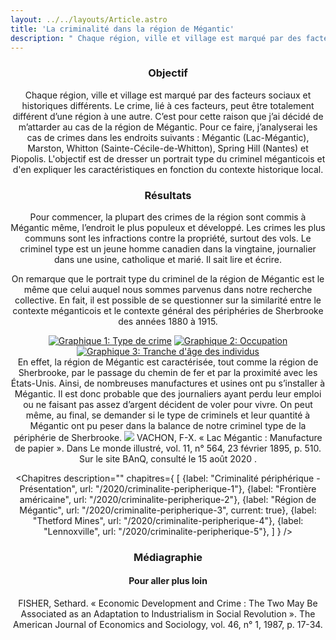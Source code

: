```yaml
---
layout: ../../layouts/Article.astro
title: 'La criminalité dans la région de Mégantic'
description: " Chaque région, ville et village est marqué par des facteurs sociaux et historiques différents. Le crime, lié à ces facteurs, peut être totalement différent d’une région à une autre. C’est pour cette raison que j’ai décidé de m’attarder au cas de la région de Mégantic."
---
```


<Header titre="La criminalité dans la région de Mégantic" image="/assets/img/06M_P186S9P033a.jpg"/>

<Text>
 <h3>Objectif</h3>
 Chaque région, ville et village est marqué par des facteurs sociaux et historiques différents. Le crime, lié à ces facteurs, peut être totalement différent d’une région à une autre. C’est pour cette raison que j’ai décidé de m’attarder au cas de la région de Mégantic. Pour ce faire, j’analyserai les cas de crimes dans les endroits suivants : Mégantic (Lac-Mégantic), Marston, Whitton (Sainte-Cécile-de-Whitton), Spring Hill (Nantes) et Piopolis. L'objectif est de dresser un portrait type du criminel méganticois et d'en expliquer les caractéristiques en fonction du contexte historique local.
</Text>
<Text>
 <h3>Résultats</h3>
Pour commencer, la plupart des crimes de la région sont commis à Mégantic même, l’endroit le plus populeux et développé. Les crimes les plus communs sont les infractions contre la propriété, surtout des vols. Le criminel type est un jeune homme canadien dans la vingtaine, journalier dans une usine, catholique et marié. Il sait lire et écrire.

On remarque que le portrait type du criminel de la région de Mégantic est le même que celui auquel nous sommes parvenus dans notre recherche collective. En fait, il est possible de se questionner sur la similarité entre le contexte méganticois et le contexte général des périphéries de Sherbrooke des années 1880 à 1915.
</Text>
<div class="grid grid-cols-3 gap-20 items-center">
  <a href="/assets/img/Graphique-1-_-Type-de-crime.png" target="_blank"><img src="/assets/img/Graphique-1-_-Type-de-crime.png" alt="Graphique 1: Type de crime" title="Graphique 1: Type de crime" class="w-96"/></a>
  <a href="/assets/img/Graphique-2-_-Occupation.png" target="_blank"><img src="/assets/img/Graphique-2-_-Occupation.png" alt="Graphique 2: Occupation" title="Graphique 2: Occupation" class="w-96"/></a>
  <a href="/assets/img/Graphique-3-_-Tranche-dâge-.png" target="_blank"><img src="/assets/img/Graphique-3-_-Tranche-dâge-.png" alt="Graphique 3: Tranche d'âge des individus" title="Graphique 3: Tranche d'âge des individus" class="w-96"/></a>
</div>
<Text>
En effet, la région de Mégantic est caractérisée, tout comme la région de Sherbrooke, par le passage du chemin de fer et par la proximité avec les États-Unis. Ainsi, de nombreuses manufactures et usines ont pu s’installer à Mégantic. Il est donc probable que des journaliers ayant perdu leur emploi ou ne faisant pas assez d’argent décident de voler pour vivre. On peut même, au final, se demander si le type de criminels et leur quantité à Mégantic ont pu peser dans la balance de notre criminel type de la périphérie de Sherbrooke.
</Text>
<a href="/assets/img/2748843.jpg"><img src="/assets/img/2748843.jpg" class="w-96 mx-auto"/></a>
<span class="text-xs px-20 pb-20 text-center block w-full">VACHON, F-X. « Lac Mégantic : Manufacture de papier ». Dans Le monde illustré, vol. 11, n° 564, 23 février 1895, p. 510. Sur le site BAnQ, consulté le 15 août 2020 .</span>

<Chapitres 
  description=""
  chapitres={
    [
      {label: "Criminalité périphérique - Présentation", url: "/2020/criminalite-peripherique-1"},
      {label: "Frontière américaine", url: "/2020/criminalite-peripherique-2"},
      {label: "Région de Mégantic", url: "/2020/criminalite-peripherique-3", current: true},
      {label: "Thetford Mines", url: "/2020/criminalite-peripherique-4"},
      {label: "Lennoxville", url: "/2020/criminalite-peripherique-5"},
    ]
  }
/>

<div class="p-10 lg:p-24 py-5 lg:py-12 text-sm bg-gray-400">
  <h3>Médiagraphie</h3>
<h4>Pour aller plus loin</h4>
FISHER, Sethard. « Economic Development and Crime : The Two May Be Associated as an Adaptation to Industrialism in Social Revolution ». The American Journal of Economics and Sociology, vol. 46, n° 1, 1987, p. 17-34.
</div>